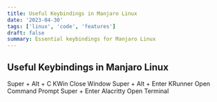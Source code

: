 ```yaml
---
title: Useful Keybindings in Manjaro Linux
date: '2023-04-30'
tags: ['linux', 'code', 'features']
draft: false
summary: Essential keybindings for Manjaro Linux
---
```


## Useful Keybindings in Manjaro Linux

Super + Alt + C KWin Close Window
Super + Alt + Enter KRunner Open Command Prompt
Super + Enter Alacritty Open Terminal
